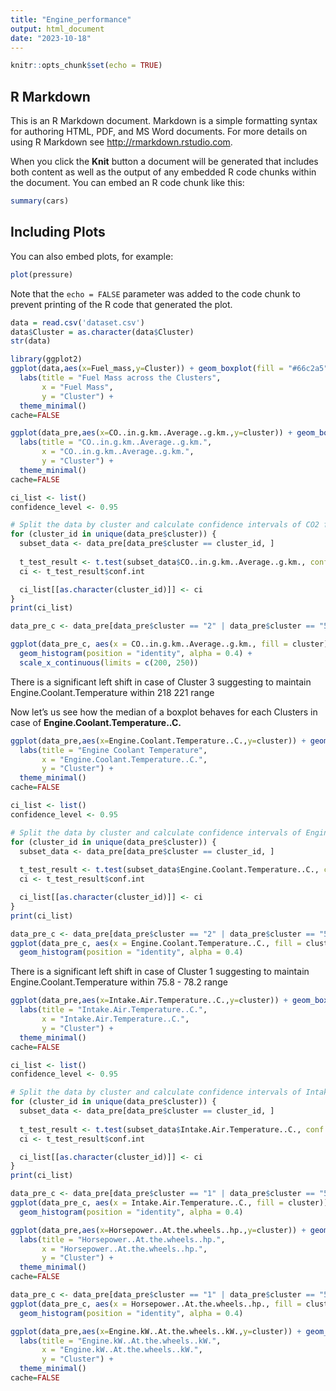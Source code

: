 ```yaml
---
title: "Engine_performance"
output: html_document
date: "2023-10-18"
---
```


```r
knitr::opts_chunk$set(echo = TRUE)
```

## R Markdown

This is an R Markdown document. Markdown is a simple formatting syntax for authoring HTML, PDF, and MS Word documents. For more details on using R Markdown see <http://rmarkdown.rstudio.com>.

When you click the **Knit** button a document will be generated that includes both content as well as the output of any embedded R code chunks within the document. You can embed an R code chunk like this:

```r
summary(cars)
```

## Including Plots

You can also embed plots, for example:

```r
plot(pressure)
```


Note that the `echo = FALSE` parameter was added to the code chunk to prevent printing of the R code that generated the plot.

```r
data = read.csv('dataset.csv')
data$Cluster = as.character(data$Cluster)
str(data)
```

```r
library(ggplot2)
ggplot(data,aes(x=Fuel_mass,y=Cluster)) + geom_boxplot(fill = "#66c2a5", color = "#7570b3") + 
  labs(title = "Fuel Mass across the Clusters",
       x = "Fuel Mass",
       y = "Cluster") +  
  theme_minimal() 
cache=FALSE
```

```r
ggplot(data_pre,aes(x=CO..in.g.km..Average..g.km.,y=cluster)) + geom_boxplot(fill = "#66c2a5", color = "#7570b3") + 
  labs(title = "CO..in.g.km..Average..g.km.",
       x = "CO..in.g.km..Average..g.km.",
       y = "Cluster") +  
  theme_minimal() 
cache=FALSE
```

```r
ci_list <- list()
confidence_level <- 0.95

# Split the data by cluster and calculate confidence intervals of CO2 for each cluster
for (cluster_id in unique(data_pre$cluster)) {
  subset_data <- data_pre[data_pre$cluster == cluster_id, ]
  
  t_test_result <- t.test(subset_data$CO..in.g.km..Average..g.km., conf.level = confidence_level)
  ci <- t_test_result$conf.int

  ci_list[[as.character(cluster_id)]] <- ci
}
print(ci_list)
```


```r
data_pre_c <- data_pre[data_pre$cluster == "2" | data_pre$cluster == "5",]

ggplot(data_pre_c, aes(x = CO..in.g.km..Average..g.km., fill = cluster)) +
  geom_histogram(position = "identity", alpha = 0.4) + 
  scale_x_continuous(limits = c(200, 250))
```

<Observation>
<p>There is a significant left shift in case of Cluster 3 suggesting to maintain Engine.Coolant.Temperature within 218 221 range</p>

Now let's us see how the median of a boxplot behaves for each Clusters in case of **Engine.Coolant.Temperature..C.**

```r
ggplot(data_pre,aes(x=Engine.Coolant.Temperature..C.,y=cluster)) + geom_boxplot(fill = "#66c2a5", color = "#7570b3") + 
  labs(title = "Engine Coolant Temperature",
       x = "Engine.Coolant.Temperature..C.",
       y = "Cluster") +  
  theme_minimal() 
cache=FALSE
```

```r
ci_list <- list()
confidence_level <- 0.95

# Split the data by cluster and calculate confidence intervals of Engine.Coolant.Temperature..C. for each cluster
for (cluster_id in unique(data_pre$cluster)) {
  subset_data <- data_pre[data_pre$cluster == cluster_id, ]
  
  t_test_result <- t.test(subset_data$Engine.Coolant.Temperature..C., conf.level = confidence_level)
  ci <- t_test_result$conf.int

  ci_list[[as.character(cluster_id)]] <- ci
}
print(ci_list)
```

```r
data_pre_c <- data_pre[data_pre$cluster == "2" | data_pre$cluster == "5",]
ggplot(data_pre_c, aes(x = Engine.Coolant.Temperature..C., fill = cluster)) +
  geom_histogram(position = "identity", alpha = 0.4)
```

<Observation>
<p>There is a significant left shift in case of Cluster 1 suggesting to maintain Engine.Coolant.Temperature within 75.8 - 78.2 range</p>

```r
ggplot(data_pre,aes(x=Intake.Air.Temperature..C.,y=cluster)) + geom_boxplot(fill = "#66c2a5", color = "#7570b3") + 
  labs(title = "Intake.Air.Temperature..C.",
       x = "Intake.Air.Temperature..C.",
       y = "Cluster") +  
  theme_minimal() 
cache=FALSE
```

```r
ci_list <- list()
confidence_level <- 0.95

# Split the data by cluster and calculate confidence intervals of Intake.Air.Temperature..C. for each cluster
for (cluster_id in unique(data_pre$cluster)) {
  subset_data <- data_pre[data_pre$cluster == cluster_id, ]
  
  t_test_result <- t.test(subset_data$Intake.Air.Temperature..C., conf.level = confidence_level)
  ci <- t_test_result$conf.int

  ci_list[[as.character(cluster_id)]] <- ci
}
print(ci_list)
```

```r
data_pre_c <- data_pre[data_pre$cluster == "1" | data_pre$cluster == "5",]
ggplot(data_pre_c, aes(x = Intake.Air.Temperature..C., fill = cluster)) +
  geom_histogram(position = "identity", alpha = 0.4)
```


```r
ggplot(data_pre,aes(x=Horsepower..At.the.wheels..hp.,y=cluster)) + geom_boxplot(fill = "#66c2a5", color = "#7570b3") + 
  labs(title = "Horsepower..At.the.wheels..hp.",
       x = "Horsepower..At.the.wheels..hp.",
       y = "Cluster") +  
  theme_minimal() 
cache=FALSE
```

```r
data_pre_c <- data_pre[data_pre$cluster == "1" | data_pre$cluster == "5",]
ggplot(data_pre_c, aes(x = Horsepower..At.the.wheels..hp., fill = cluster)) +
  geom_histogram(position = "identity", alpha = 0.4)
```

```r
ggplot(data_pre,aes(x=Engine.kW..At.the.wheels..kW.,y=cluster)) + geom_boxplot(fill = "#66c2a5", color = "#7570b3") + 
  labs(title = "Engine.kW..At.the.wheels..kW.",
       x = "Engine.kW..At.the.wheels..kW.",
       y = "Cluster") +  
  theme_minimal() 
cache=FALSE
```




